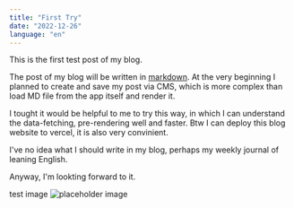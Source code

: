 ```yaml
---
title: "First Try"
date: "2022-12-26"
language: "en"
---
```


This is the first test post of my blog.

The post of my blog will be written in [markdown](https://de.wikipedia.org/wiki/Markdown).
At the very beginning I planned to create and save my post via CMS, which is more complex than load MD file from the app itself and render it.

I tought it would be helpful to me to try this way, in which I can understand the data-fetching, pre-rendering well and faster. Btw I can deploy this blog website to vercel, it is also very convinient.

I've no idea what I should write in my blog, perhaps my weekly journal of leaning English.

Anyway, I'm lookting forward to it.

test image ![placeholder image](/placeholder.jpeg)

